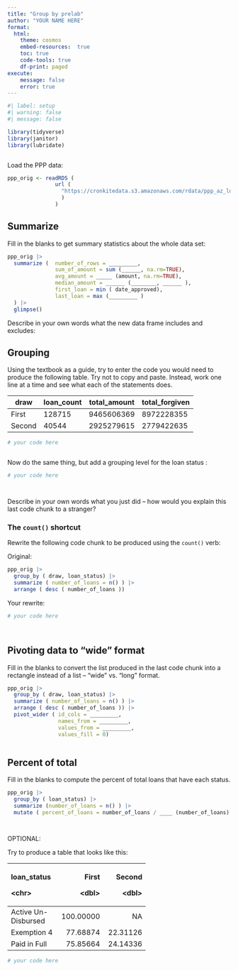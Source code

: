 ```yaml
---
title: "Group by prelab"
author: "YOUR NAME HERE"
format: 
  html: 
    theme: cosmos
    embed-resources:  true
    toc: true
    code-tools: true
    df-print: paged
execute: 
    message: false
    error: true
---
```



```r
#| label: setup
#| warning: false
#| message: false

library(tidyverse)
library(janitor)
library(lubridate)



```

Load the PPP data:

```r

ppp_orig <- readRDS (
               url ( 
                 "https://cronkitedata.s3.amazonaws.com/rdata/ppp_az_loans.RDS"
                 )
               )

```

## Summarize

Fill in the blanks to get summary statistics about the whole data set:

```r

ppp_orig |> 
  summarize (  number_of_rows = _________, 
               sum_of_amount = sum (______, na.rm=TRUE), 
               avg_amount = _____ (amount, na.rm=TRUE), 
               median_amount = ______ (________, ______ ), 
               first_loan = min ( date_approved), 
               last_loan = max (_________ )
  ) |>
  glimpse()


```

Describe in your own words what the new data frame includes and excludes:

## Grouping

Using the textbook as a guide, try to enter the code you would need to produce the following table. Try not to copy and paste. Instead, work one line at a time and see what each of the statements does.

| draw   | loan_count | total_amount | total_forgiven |
|--------|------------|--------------|----------------|
| First  | 128715     | 9465606369   | 8972228355     |
| Second | 40544      | 2925279615   | 2779422635     |

```r


# your code here



```

Now do the same thing, but add a grouping level for the loan status :

```r

# your code here




```

Describe in your own words what you just did -- how would you explain this last code chunk to a stranger?

### The `count()` shortcut

Rewrite the following code chunk to be produced using the `count()` verb:

Original:

```r

ppp_orig |> 
  group_by ( draw, loan_status) |> 
  summarize ( number_of_loans = n() ) |> 
  arrange ( desc ( number_of_loans ))


```

Your rewrite:

```r

# your code here




```

## Pivoting data to "wide" format

Fill in the blanks to convert the list produced in the last code chunk into a rectangle instead of a list -- "wide" vs. "long" format.

```r

ppp_orig |> 
  group_by ( draw, loan_status) |> 
  summarize ( number_of_loans = n() ) |> 
  arrange ( desc ( number_of_loans )) |> 
  pivot_wider ( id_cols = _________, 
                names_from = _________, 
                values_from = _________, 
                values_fill = 0)



```

## Percent of total 

Fill in the blanks to compute the percent of total loans that have each status.

```r


ppp_orig |> 
  group_by ( loan_status) |> 
  summarize (number_of_loans = n() ) |> 
  mutate ( percent_of_loans = number_of_loans / ____ (number_of_loans) * 100 )




```

OPTIONAL:

Try to produce a table that looks like this:

+---------------------+-----------+----------+
| loan_status         | First     | Second   |
|                     |           |          |
| \<chr\>             | \<dbl\>   | \<dbl\>  |
+:====================+==========:+=========:+
| Active Un-Disbursed | 100.00000 | NA       |
+---------------------+-----------+----------+
| Exemption 4         | 77.68874  | 22.31126 |
+---------------------+-----------+----------+
| Paid in Full        | 75.85664  | 24.14336 |
+---------------------+-----------+----------+

```r


# your code here



```
